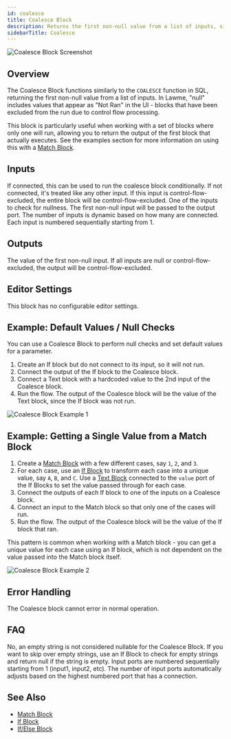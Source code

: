 ```yaml
---
id: coalesce
title: Coalesce Block
description: Returns the first non-null value from a list of inputs, similar to SQL's COALESCE function
sidebarTitle: Coalesce
---
```


![Coalesce Block Screenshot](./assets/coalesce-block.png)

## Overview

The Coalesce Block functions similarly to the `COALESCE` function in SQL, returning the first non-null value from a list of inputs. In Lawme, "null" includes values that appear as "Not Ran" in the UI - blocks that have been excluded from the run due to control flow processing.

This block is particularly useful when working with a set of blocks where only one will run, allowing you to return the output of the first block that actually executes. See the examples section for more information on using this with a [Match Block](/block-reference/logic/match).

## Inputs

<ParamField path="conditional" type="boolean">
  If connected, this can be used to run the coalesce block conditionally. If not connected, it's treated like any other input. If this input is control-flow-excluded, the entire block will be control-flow-excluded.
</ParamField>

<ParamField path="input[i]" type="any">
  One of the inputs to check for nullness. The first non-null input will be passed to the output port. The number of inputs is dynamic based on how many are connected. Each input is numbered sequentially starting from 1.
</ParamField>

## Outputs

<ResponseField name="output" type="any">
  The value of the first non-null input. If all inputs are null or control-flow-excluded, the output will be control-flow-excluded.
</ResponseField>

## Editor Settings

This block has no configurable editor settings.

## Example: Default Values / Null Checks

You can use a Coalesce Block to perform null checks and set default values for a parameter.

1. Create an If block but do not connect to its input, so it will not run.
2. Connect the output of the If block to the Coalesce block.
3. Connect a Text block with a hardcoded value to the 2nd input of the Coalesce block.
4. Run the flow. The output of the Coalesce block will be the value of the Text block, since the If block was not run.

<Frame>
  <img src="/images/coalesce-block-example-01.png" alt="Coalesce Block Example 1" />
</Frame>

## Example: Getting a Single Value from a Match Block

1. Create a [Match Block](/block-reference/logic/match) with a few different cases, say `1`, `2`, and `3`.
2. For each case, use an [If Block](/block-reference/logic/if) to transform each case into a unique value, say `A`, `B`, and `C`. Use a [Text Block](/block-reference/data/text) connected to the `value` port of the If Blocks to set the value passed through for each case.
3. Connect the outputs of each If block to one of the inputs on a Coalesce block.
4. Connect an input to the Match block so that only one of the cases will run.
5. Run the flow. The output of the Coalesce block will be the value of the If block that ran.

This pattern is common when working with a Match block - you can get a unique value for each case using an If block, which is not dependent on the value passed into the Match block itself.

<Frame>
  <img src="/images/coalesce-block-example-02.png" alt="Coalesce Block Example 2" />
</Frame>

## Error Handling

The Coalesce block cannot error in normal operation.

## FAQ

<AccordionGroup>
  <Accordion title="Will an empty string be passed over?">
    No, an empty string is not considered nullable for the Coalesce Block. If you want to skip over empty strings, use an If Block to check for empty strings and return null if the string is empty.
  </Accordion>

  <Accordion title="How are inputs numbered?">
    Input ports are numbered sequentially starting from 1 (input1, input2, etc). The number of input ports automatically adjusts based on the highest numbered port that has a connection.
  </Accordion>
</AccordionGroup>

## See Also

- [Match Block](/block-reference/logic/match)
- [If Block](/block-reference/logic/if)
- [If/Else Block](/block-reference/logic/if-else)
